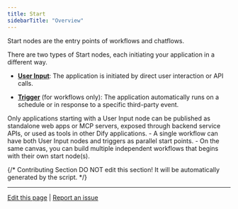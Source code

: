 ```yaml
---
title: Start
sidebarTitle: "Overview"
---
```


Start nodes are the entry points of workflows and chatflows.

There are two types of Start nodes, each initiating your application in a different way.

- **[User Input](/en/guides/workflow/node/user-input)**:  The application is initiated by direct user interaction or API calls.

- **[Trigger](/en/guides/workflow/node/trigger)** (for workflows only): The application automatically runs on a schedule or in response to a specific third-party event.

<Note>
  Only applications starting with a User Input node can be published as standalone web apps or MCP servers, exposed through backend service APIs, or used as tools in other Dify applications.
</Note>

<Tip>
  - A single workflow can have both User Input nodes and triggers as parallel start points.
  - On the same canvas, you can build multiple independent workflows that begins with their own start node(s).
</Tip>

{/*
Contributing Section
DO NOT edit this section!
It will be automatically generated by the script.
*/}

---

[Edit this page](https://github.com/langgenius/dify-docs/edit/main/en/guides/workflow/node/start.mdx) | [Report an issue](https://github.com/langgenius/dify-docs/issues/new?template=docs.yml)

